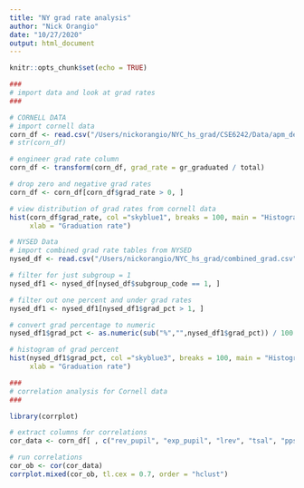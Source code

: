 ```yaml
---
title: "NY grad rate analysis"
author: "Nick Orangio"
date: "10/27/2020"
output: html_document
---
```


```r
knitr::opts_chunk$set(echo = TRUE)
```



```r

###
# import data and look at grad rates
###

# CORNELL DATA 
# import cornell data 
corn_df <- read.csv("/Users/nickorangio/NYC_hs_grad/CSE6242/Data/apm_demo_faru_grad_clean.csv")
# str(corn_df)

# engineer grad rate column
corn_df <- transform(corn_df, grad_rate = gr_graduated / total)

# drop zero and negative grad rates
corn_df <- corn_df[corn_df$grad_rate > 0, ]

# view distribution of grad rates from cornell data 
hist(corn_df$grad_rate, col ="skyblue1", breaks = 100, main = "Histogram of graduation rates by cohort for all students (Cornell)",
     xlab = "Graduation rate")

# NYSED Data
# import combined grad rate tables from NYSED
nysed_df <- read.csv("/Users/nickorangio/NYC_hs_grad/combined_grad.csv")

# filter for just subgroup = 1
nysed_df1 <- nysed_df[nysed_df$subgroup_code == 1, ]

# filter out one percent and under grad rates
nysed_df1 <- nysed_df1[nysed_df1$grad_pct > 1, ]

# convert grad percentage to numeric 
nysed_df1$grad_pct <- as.numeric(sub("%","",nysed_df1$grad_pct)) / 100

# histogram of grad percent
hist(nysed_df1$grad_pct, col ="skyblue3", breaks = 100, main = "Histogram of graduation rates by cohort for all students (NYSED)",
     xlab = "Graduation rate")
```

```r

###
# correlation analysis for Cornell data 
### 

library(corrplot)

# extract columns for correlations 
cor_data <- corn_df[ , c("rev_pupil", "exp_pupil", "lrev", "tsal", "pps", "cds", "boc", "staid", "grad_rate")]

# run correlations
cor_ob <- cor(cor_data)
corrplot.mixed(cor_ob, tl.cex = 0.7, order = "hclust")

```